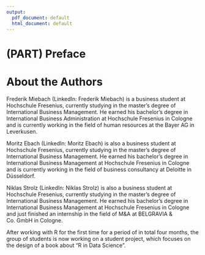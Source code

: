 ```yaml
---
output:
  pdf_document: default
  html_document: default
---
```

# (PART) Preface {-}

# About the Authors

Frederik Miebach (LinkedIn: Frederik Miebach) is a business student at Hochschule Fresenius, currently studying in the master's degree of International Business Management. He earned his bachelor's degree in International Business Administration at Hochschule Fresenius in Cologne and is currently working in the field of human resources at the Bayer AG in Leverkusen.

Moritz Ebach (LinkedIn: Moritz Ebach) is also a business student at Hochschule Fresenius, currently studying in the master's degree of International Business Management. He earned his bachelor's degree in International Business Management at Hochschule Fresenius in Cologne and is currently working in the field of business consultancy at Deloitte in Düsseldorf.

Niklas Strolz (LinkedIn: Niklas Strolz) is also a business student at Hochschule Fresenius, currently studying in the master's degree of International Business Management. He earned his bachelor's degree in International Business Management at Hochschule Fresenius in Cologne and just finished an internship in the field of M&A at BELGRAVIA & Co. GmbH in Cologne.

After working with R for the first time for a period of in total four months, the group of students is now working on a student project, which focuses on the design of a book about "R in Data Science". 